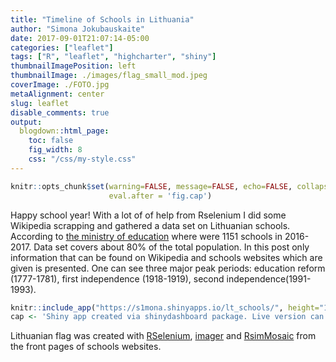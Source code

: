 ```yaml
---
title: "Timeline of Schools in Lithuania"
author: "Simona Jokubauskaite"
date: 2017-09-01T21:07:14-05:00
categories: ["leaflet"]
tags: ["R", "leaflet", "highcharter", "shiny"]
thumbnailImagePosition: left
thumbnailImage: ./images/flag_small_mod.jpeg
coverImage: ./FOTO.jpg
metaAlignment: center
slug: leaflet
disable_comments: true
output:
  blogdown::html_page:
    toc: false
    fig_width: 8
    css: "/css/my-style.css"
--- 
```


```r
knitr::opts_chunk$set(warning=FALSE, message=FALSE, echo=FALSE, collapse = TRUE,
                      eval.after = 'fig.cap')
```

Happy school year! With a lot of of help from Rselenium I did some Wikipedia scrapping and gathered a data set on Lithuanian schools. According to [the ministry of education](http://www.svis.smm.lt/) where were 1151 schools in 2016-2017. Data set covers about 80$\%$ of the total population. In this post only information that can be found on Wikipedia and schools websites which are given is presented.
One can see three major peak periods: education reform (1777-1781), first independence (1918-1919), second independence(1991-1993). 


```r
knitr::include_app("https://s1mona.shinyapps.io/lt_schools/", height="1000px")
cap <- 'Shiny app created via shinydashboard package. Live version can be found <a href="https://s1mona.shinyapps.io/lt_schools/">here</a>.'
```

Lithuanian flag was created with [RSelenium](http://ropensci.github.io/RSelenium), [imager](https://github.com/dahtah/imager) and [RsimMosaic](https://CRAN.R-project.org/package=RsimMosaic) from the front pages of schools websites.
